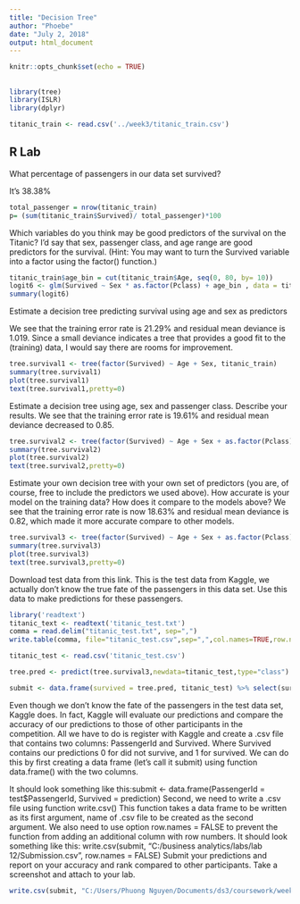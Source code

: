 ```yaml
---
title: "Decision Tree"
author: "Phoebe"
date: "July 2, 2018"
output: html_document
---
```


```r
knitr::opts_chunk$set(echo = TRUE)
```

## 

```r
library(tree)
library(ISLR)
library(dplyr)

titanic_train <- read.csv('../week3/titanic_train.csv')

```

## R Lab

What percentage of passengers in our data set survived?  

It's 38.38%

```r
total_passenger = nrow(titanic_train)
p= (sum(titanic_train$Survived)/ total_passenger)*100

```

Which variables do you think may be good predictors of the survival on the Titanic? I'd say that sex, passenger class, and age range are good predictors for the survival.
(Hint: You may want to turn the Survived variable into a factor using the factor() function.)

```r
titanic_train$age_bin = cut(titanic_train$Age, seq(0, 80, by= 10))
logit6 <- glm(Survived ~ Sex * as.factor(Pclass) + age_bin , data = titanic_train, family = "binomial")
summary(logit6)

```

Estimate a decision tree predicting survival using age and sex as predictors

We see that the training error rate is 21.29% and residual mean deviance is 1.019. Since a small deviance indicates a tree that provides a good fit to the (training) data, I would say there are rooms for improvement.

```r
tree.survival1 <- tree(factor(Survived) ~ Age + Sex, titanic_train)
summary(tree.survival1)
plot(tree.survival1)
text(tree.survival1,pretty=0)

```

Estimate a decision tree using age, sex and passenger class. Describe your results.
We see that the training error rate is 19.61% and residual mean deviance decreased to 0.85. 

```r
tree.survival2 <- tree(factor(Survived) ~ Age + Sex + as.factor(Pclass), titanic_train)
summary(tree.survival2)
plot(tree.survival2)
text(tree.survival2,pretty=0)

```

Estimate your own decision tree with your own set of predictors (you are, of course, free to include the predictors we used above). How accurate is your model on the training data? How does it compare to the models above?
We see that the training error rate is now 18.63% and residual mean deviance is 0.82, which made it more accurate compare to other models. 

```r
tree.survival3 <- tree(factor(Survived) ~ Age + Sex + as.factor(Pclass) + SibSp, titanic_train)
summary(tree.survival3)
plot(tree.survival3)
text(tree.survival3,pretty=0)

```

Download test data from this link. This is the test data from Kaggle, we actually don't know the true fate of the passengers in this data set. Use this data to make predictions for these passengers.

```r

library('readtext')
titanic_text <- readtext('titanic_test.txt')
comma = read.delim("titanic_test.txt", sep=",")
write.table(comma, file="titanic_test.csv",sep=",",col.names=TRUE,row.names=FALSE)

titanic_test <- read.csv('titanic_test.csv')

tree.pred <- predict(tree.survival3,newdata=titanic_test,type="class")

submit <- data.frame(survived = tree.pred, titanic_test) %>% select(survived, PassengerId)

```

Even though we don't know the fate of the passengers in the test data set, Kaggle does. In fact, Kaggle will evaluate our predictions and compare the accuracy of our predictions to those of other participants in the competition. All we have to do is register with Kaggle and create a .csv file that contains two columns: PassengerId and Survived. Where Survived contains our predictions 0 for did not survive, and 1 for survived. We can do this by first creating a data frame (let's call it submit) using function data.frame() with the two columns. 

It should look something like this:submit <- data.frame(PassengerId = test$PassengerId, Survived = prediction) Second, we need to write a .csv file using function write.csv() This function takes a data frame to be written as its first argument, name of .csv file to be created as the second argument. We also need to use option row.names = FALSE to prevent the function from adding an additional column with row numbers. It should look something like this:  write.csv(submit, "C:/business analytics/labs/lab 12/Submission.csv", row.names = FALSE) Submit your predictions and report on your accuracy and rank compared to other participants. Take a screenshot and attach to your lab.

```r
write.csv(submit, "C:/Users/Phuong Nguyen/Documents/ds3/coursework/week4/Submission.csv", row.names = FALSE)

```


